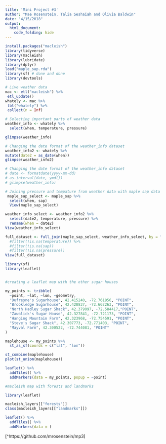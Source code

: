 ```yaml
---
title: 'Mini Project #3'
author: "Mae Rosenstein, Talia Seshaiah and Olivia Baldwin"
date: "4/15/2018"
output: 
  html_document: 
    code_folding: hide
---
```

```r
install.packages("macleish")
library(tidyverse)
library(macleish)
library(lubridate)
library(dplyr)
load("maple_sap.rda")
library(sf) # done and done
library(devtools)
```

```r
# Live weather data 
mac <- etl("macleish") %>%
 etl_update()
whately <- mac %>%
 tbl("whately") %>%
 collect(n = Inf)

```


```r
# Selecting important parts of weather data
weather_info <- whately %>%
  select(when, temperature, pressure)

glimpse(weather_info)

# Changing the date format of the weather_info dataset 
weather_info2 <- whately %>%
mutate(date2 = as_date(when)) 
glimpse(weather_info2)
```

```r
# Changing the date format of the weather_info dataset 
# date <- formatdate(yyyy-mm-dd)
# as.interval(date, ymd())
# glimpse(weather_info)

# Joining pressure and tempature from weather data with maple sap data
 maple_sap_select <- maple_sap %>% 
  select(when, sap) 
  View(maple_sap_select)

weather_info_select <- weather_info2 %>%
  select(date2, temperature, pressure) %>%
  rename(when = date2) 
View(weather_info_select)

full_dataset <- full_join(maple_sap_select, weather_info_select, by = "when", copy = TRUE) # %>%
  #filter(!is.na(temperature)) %>%
  #filter(!is.na(sap))
  #filter(!is.na(pressure))
View(full_dataset)

```

```r
library(sf)
library(leaflet)


#creating a leaflet map with the other sugar houses

my_points <- tribble(
  ~point, ~lat, ~lon, ~geometry,
  "Dufresne's Sugarhouse", 42.415240, -72.761856, "POINT",
  "Brookledge Sugarhouse", 42.428837, -72.662263, "POINT",
  "North Hadley Sugar Shack", 42.379097, -72.584417,"POINT",
  "Zawalick's Sugar House", 42.327841, -72.721173, "POINT", 
  "Hanging Mountain Farm", 42.323968, -72.754591, "POINT", 
  "Steve's Sugar Shack", 42.307773, -72.771403, "POINT",
  "Mayval Farm", 42.300522, -72.744081, "POINT"
)

maplehouse <- my_points %>%
  st_as_sf(coords = c("lat", "lon"))

st_combine(maplehouse)
plot(st_union(maplehouse))

leaflet() %>%
  addTiles() %>%
  addMarkers(data = my_points, popup = ~point)


```

















```r
#macleish map with forests and landmarks

library(leaflet)

macleish_layers[["forests"]]
class(macleish_layers[["landmarks"]])

leaflet() %>%
  addTiles() %>%
  addMarkers(data = )

```

[^1]: GitHub repository

[^https://github.com/mrosenstein/mp3]






